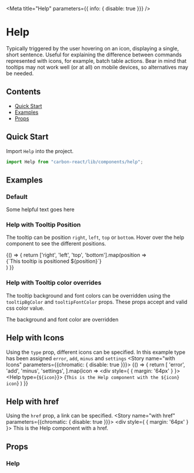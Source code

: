 
<Meta title="Help" parameters={{ info: { disable: true }}} />

# Help
Typically triggered by the user hovering on an icon, displaying a single, short sentence. 
Useful for explaining the difference between commands represented with icons, for example, batch table actions. 
Bear in mind that tooltips may not work well (or at all) on mobile devices, so alternatives may be needed.

## Contents
- [Quick Start](#quick-start)
- [Examples](#examples)
- [Props](#props)

## Quick Start
Import `Help` into the project.

```javascript
import Help from "carbon-react/lib/components/help";
```
## Examples

### Default
<Preview>
  <Story name="default" parameters={{chromatic: { disable: true }}}>
    <div style={ { margin: '64px' } }>
      <Help>
        Some helpful text goes here
      </Help>
    </div>
  </Story>
</Preview>

### Help with Tooltip Position
The tooltip can be position `right`, `left`, `top` or `bottom`.
Hover over the help component to see the different positions.

<Preview>
  <Story name="with Tooltip Position">
    {() => {
      return ['right', 'left', 'top', 'bottom'].map(position =>
        <div style={ { margin: '64px 300px' } }>
          <Help tooltipPosition={position} isFocused={true}>
            {`This tooltip is positioned ${position}`}
          </Help>
        </div>
      )
    }}
  </Story>
</Preview>

### Help with Tooltip color overrides
The tooltip background and font colors can be overridden using the `tooltipBgColor` and `tooltipFontColor` props. These 
props accept and valid css color value.

<Preview>
  <Story name="with Tooltip color overrides" parameters={{chromatic: { disable: true }}}>
    <div style={ { margin: '64px 300px' } }>
      <Help tooltipBgColor="lightblue" tooltipFontColor="black">
        The background and font color are overridden
      </Help>
    </div>
  </Story>
</Preview>


## Help with Icons
Using the `type` prop, different icons can be specified. In this example type has been assigned `error`, `add`, `minus` and `settings`
<Preview>
  <Story name="with Icons" parameters={{chromatic: { disable: true }}}>
    {() => {
      return [
        'error',
        'add',
        'minus',
        'settings',
        ].map(icon =>
        <div style={ { margin: '64px' } }>
          <Help type={`${icon}`}>
            {`This is the Help component with the ${icon} icon`}
          </Help>
        </div>
      )
    }}
  </Story>
</Preview>

## Help with href
Using the `href` prop, a link can be specified.
<Preview>
  <Story name="with href" parameters={{chromatic: { disable: true }}}>
    <div style={ { margin: '64px' } }>
      <Help href='https://carbon.sage.com'>
        This is the Help component with a href.
      </Help>
    </div>
  </Story>
</Preview>

## Props

### Help
<Props of={Help} />
